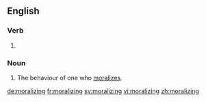 ==English==

===Verb===
{{head|en}}

# {{present participle of|moralize|lang=en}}

===Noun===
{{en-noun}}

# The behaviour of one who [[moralize]]s.

[[de:moralizing]]
[[fr:moralizing]]
[[sv:moralizing]]
[[vi:moralizing]]
[[zh:moralizing]]